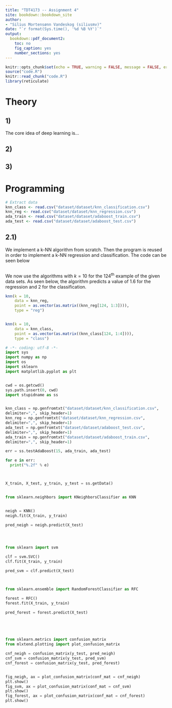 ```yaml
---
title: "TDT4173 -- Assignment 4"
site: bookdown::bookdown_site
author: 
- "Silius Mortensønn Vandeskog (siliusmv)"
date: "`r format(Sys.time(), '%d %B %Y')`"
output: 
  bookdown::pdf_document2:
    toc: no
    fig_caption: yes
    number_sections: yes
---
```


```r
knitr::opts_chunk$set(echo = TRUE, warning = FALSE, message = FALSE, error = FALSE, out.width = "70%", fig.align = "center")
source("code.R")
knitr::read_chunk("code.R")
library(reticulate)

```


# Theory

## 1)

The core idea of deep learning is...

## 2)


## 3)



# Programming

```r
# Extract data
knn_class <- read.csv("dataset/dataset/knn_classification.csv")
knn_reg <- read.csv("dataset/dataset/knn_regression.csv")
ada_train <- read.csv("dataset/dataset/adaboost_train.csv")
ada_test <- read.csv("dataset/dataset/adaboost_test.csv")
```


## 2.1)

We implement a k-NN algorithm from scratch. Then the program is reused in order to implement a k-NN regression and classification. The code can be seen below

```r
```

We now use the algorithms with $k = 10$ for the $124^\text{th}$ example of the given data sets. As seen below, the algorithm predicts a value of $1.6$ for the regression and $2$ for the classification.


```r

knn(k = 10,
    data = knn_reg,
    point = as.vector(as.matrix((knn_reg[124, 1:3]))),
    type = "reg")


knn(k = 10,
    data = knn_class,
    point = as.vector(as.matrix((knn_class[124, 1:4]))),
    type = "class")


```

```python
# -*- coding: utf-8 -*-
import sys
import numpy as np
import os
import sklearn
import matplotlib.pyplot as plt


cwd = os.getcwd()
sys.path.insert(0, cwd)
import stupidname as ss


knn_class = np.genfromtxt("dataset/dataset/knn_classification.csv", 
delimiter=",", skip_header=1)
knn_reg = np.genfromtxt("dataset/dataset/knn_regression.csv", 
delimiter=",", skip_header=1)
ada_test = np.genfromtxt("dataset/dataset/adaboost_test.csv", 
delimiter=",", skip_header=1)
ada_train = np.genfromtxt("dataset/dataset/adaboost_train.csv", 
delimiter=",", skip_header=1)


```



```python
err = ss.testAdaBoost(15, ada_train, ada_test)

for e in err:
  print("%.2f" % e)




```



```python

X_train, X_test, y_train, y_test = ss.getData()


from sklearn.neighbors import KNeighborsClassifier as KNN


neigh = KNN()
neigh.fit(X_train, y_train)

pred_neigh = neigh.predict(X_test)




from sklearn import svm

clf = svm.SVC()
clf.fit(X_train, y_train)

pred_svm = clf.predict(X_test)



from sklearn.ensemble import RandomForestClassifier as RFC

forest = RFC()
forest.fit(X_train, y_train)

pred_forest = forest.predict(X_test)





from sklearn.metrics import confusion_matrix
from mlxtend.plotting import plot_confusion_matrix

cnf_neigh = confusion_matrix(y_test, pred_neigh)
cnf_svm = confusion_matrix(y_test, pred_svm)
cnf_forest = confusion_matrix(y_test, pred_forest)


fig_neigh, ax = plot_confusion_matrix(conf_mat = cnf_neigh)
plt.show()
fig_svm, ax = plot_confusion_matrix(conf_mat = cnf_svm)
plt.show()
fig_forest, ax = plot_confusion_matrix(conf_mat = cnf_forest)
plt.show()

```

